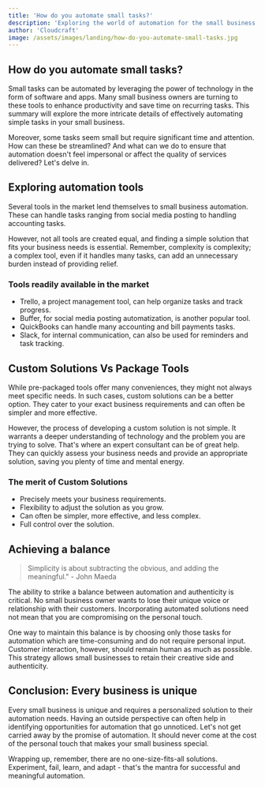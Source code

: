 ```yaml
---
title: 'How do you automate small tasks?'
description: 'Exploring the world of automation for the small business owner.'
author: 'Cloudcraft'
image: /assets/images/landing/how-do-you-automate-small-tasks.jpg
---
```


## How do you automate small tasks?

Small tasks can be automated by leveraging the power of technology in the form of software and apps. Many small business owners are turning to these tools to enhance productivity and save time on recurring tasks. This summary will explore the more intricate details of effectively automating simple tasks in your small business.

Moreover, some tasks seem small but require significant time and attention. How can these be streamlined? And what can we do to ensure that automation doesn't feel impersonal or affect the quality of services delivered? Let's delve in.

<ServicesBlurb />

## Exploring automation tools

Several tools in the market lend themselves to small business automation. These can handle tasks ranging from social media posting to handling accounting tasks.

However, not all tools are created equal, and finding a simple solution that fits your business needs is essential. Remember, complexity is complexity; a complex tool, even if it handles many tasks, can add an unnecessary burden instead of providing relief. 

### Tools readily available in the market

 * Trello, a project management tool, can help organize tasks and track progress.
 * Buffer, for social media posting automatization, is another popular tool.
 * QuickBooks can handle many accounting and bill payments tasks.
 * Slack, for internal communication, can also be used for reminders and task tracking.

## Custom Solutions Vs Package Tools

While pre-packaged tools offer many conveniences, they might not always meet specific needs. In such cases, custom solutions can be a better option. They cater to your exact business requirements and can often be simpler and more effective.

However, the process of developing a custom solution is not simple. It warrants a deeper understanding of technology and the problem you are trying to solve. That's where an expert consultant can be of great help. They can quickly assess your business needs and provide an appropriate solution, saving you plenty of time and mental energy.

### The merit of Custom Solutions 

 * Precisely meets your business requirements.
 * Flexibility to adjust the solution as you grow.
 * Can often be simpler, more effective, and less complex.
 * Full control over the solution.

<GetStartedBlurb />

## Achieving a balance 

<blockquote>
Simplicity is about subtracting the obvious, and adding the meaningful." - John Maeda
</blockquote>

The ability to strike a balance between automation and authenticity is critical. No small business owner wants to lose their unique voice or relationship with their customers. Incorporating automated solutions need not mean that you are compromising on the personal touch.

One way to maintain this balance is by choosing only those tasks for automation which are time-consuming and do not require personal input. Customer interaction, however, should remain human as much as possible. This strategy allows small businesses to retain their creative side and authenticity.

## Conclusion: Every business is unique

Every small business is unique and requires a personalized solution to their automation needs. Having an outside perspective can often help in identifying opportunities for automation that go unnoticed. Let's not get carried away by the promise of automation. It should never come at the cost of the personal touch that makes your small business special.

Wrapping up, remember, there are no one-size-fits-all solutions. Experiment, fail, learn, and adapt - that's the mantra for successful and meaningful automation.

